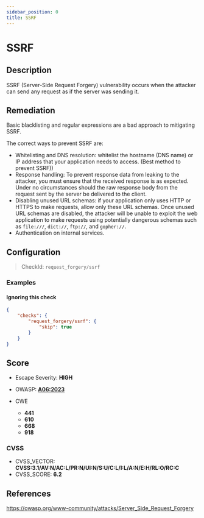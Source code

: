 ```yaml
---
sidebar_position: 0
title: SSRF
---
```


# SSRF

## Description

SSRF (Server-Side Request Forgery) vulnerability occurs when the attacker can send any request as if the server was sending it.

## Remediation

Basic blacklisting and regular expressions are a bad approach to mitigating SSRF.

The correct ways to prevent SSRF are:
- Whitelisting and DNS resolution: whitelist the hostname (DNS name) or IP address that your application needs to access. (Best method to prevent SSRF))
- Response handling: To prevent response data from leaking to the attacker, you must ensure that the received response is as expected. Under no circumstances should the raw response body from the request sent by the server be delivered to the client.
- Disabling unused URL schemas: if your application only uses HTTP or HTTPS to make requests, allow only these URL schemas. Once unused URL schemas are disabled, the attacker will be unable to exploit the web application to make requests using potentially dangerous schemas such as `file:///`, `dict://`, `ftp://`, and `gopher://`.
- Authentication on internal services.


## Configuration

> CheckId: `request_forgery/ssrf`


### Examples


#### Ignoring this check

```json
{
    "checks": {
        "request_forgery/ssrf": {
            "skip": true
        }
    }
}
```




## Score

- Escape Severity: **<span className="high-severity">HIGH</span>**
- OWASP: **[A06:2023](https://github.com/OWASP/API-Security/blob/master/2023/en/src/0xa6-server-side-request-forgery.md)**

- CWE
  - **441**
  - **610**
  - **668**
  - **918**




### CVSS

- CVSS_VECTOR: **CVSS:3.1/AV:N/AC:L/PR:N/UI:N/S:U/C:L/I:L/A:N/E:H/RL:O/RC:C**
- CVSS_SCORE: **6.2**

## References

https://owasp.org/www-community/attacks/Server_Side_Request_Forgery
